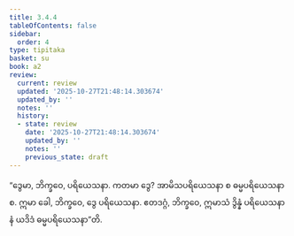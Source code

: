 ```yaml
---
title: 3.4.4
tableOfContents: false
sidebar:
  order: 4
type: tipitaka
basket: su
book: a2
review:
  current: review
  updated: '2025-10-27T21:48:14.303674'
  updated_by: ''
  notes: ''
  history:
  - state: review
    date: '2025-10-27T21:48:14.303674'
    updated_by: ''
    notes: ''
    previous_state: draft
---
```



<ReviewStatus review={frontmatter.review} showDetails={true} />

<HypothesisAnnotation frontmatter={frontmatter} />

<DynamicBreadcrumb />

<Division number="155" book="a2" e="ch" v="15" p="92">

<Paragraph number="247" book="a2">
“ဒွေမာ, ဘိက္ခဝေ, ပရိယေသနာ. ကတမာ ဒွေ? အာမိသပရိယေသနာ စ ဓမ္မပရိယေသနာ စ. ဣမာ ခေါ, ဘိက္ခဝေ, ဒွေ ပရိယေသနာ. ဧတဒဂ္ဂံ, ဘိက္ခဝေ, ဣမာသံ ဒွိန္နံ ပရိယေသနာနံ ယဒိဒံ ဓမ္မပရိယေသနာ”တိ.
</Paragraph>
</Division>